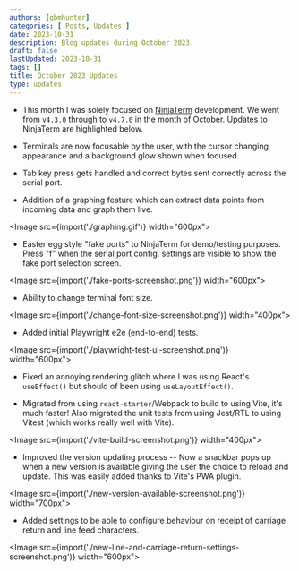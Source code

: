 ```yaml
---
authors: [gbmhunter]
categories: [ Posts, Updates ]
date: 2023-10-31
description: Blog updates during October 2023.
draft: false
lastUpdated: 2023-10-31
tags: []
title: October 2023 Updates
type: updates
---
```



* This month I was solely focused on [NinjaTerm](https://github.com/gbmhunter/NinjaTerm) development. We went from `v4.3.0` through to `v4.7.0` in the month of October. Updates to NinjaTerm are highlighted below.

* Terminals are now focusable by the user, with the cursor changing appearance and a background glow shown when focused.

* Tab key press gets handled and correct bytes sent correctly across the serial port.

* Addition of a graphing feature which can extract data points from incoming data and graph them live.

<Image src={import('./graphing.gif')} width="600px"></Image>

* Easter egg style "fake ports" to NinjaTerm for demo/testing purposes. Press "f" when the serial port config. settings are visible to show the fake port selection screen.

<Image src={import('./fake-ports-screenshot.png')} width="600px"></Image>

* Ability to change terminal font size.

<Image src={import('./change-font-size-screenshot.png')} width="400px"></Image>

* Added initial Playwright e2e (end-to-end) tests.

<Image src={import('./playwright-test-ui-screenshot.png')} width="600px"></Image>

* Fixed an annoying rendering glitch where I was using React's `useEffect()` but should of been using `useLayoutEffect()`.

* Migrated from using `react-starter`/Webpack to build to using Vite, it's much faster! Also migrated the unit tests from using Jest/RTL to using Vitest (which works really well with Vite).

<Image src={import('./vite-build-screenshot.png')} width="400px"></Image>

* Improved the version updating process -- Now a snackbar pops up when a new version is available giving the user the choice to reload and update. This was easily added thanks to Vite's PWA plugin.

<Image src={import('./new-version-available-screenshot.png')} width="700px"></Image>

* Added settings to be able to configure behaviour on receipt of carriage return and line feed characters.

<Image src={import('./new-line-and-carriage-return-settings-screenshot.png')} width="600px"></Image>
